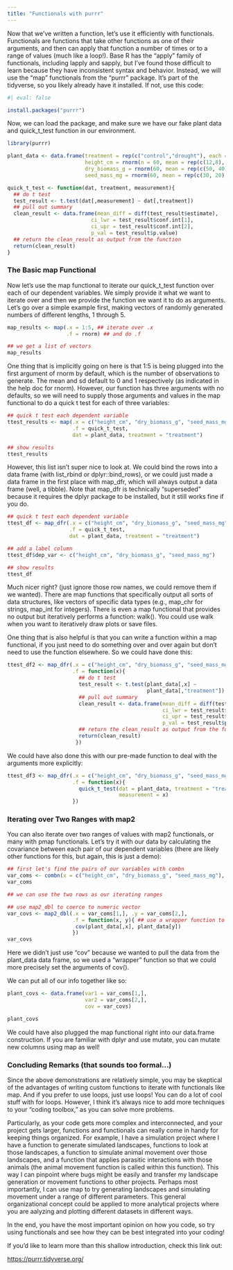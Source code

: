 ```yaml
---
title: "Functionals with purrr"
---
```


Now that we've written a function, let's use it efficiently with functionals. Functionals are functions that take other functions as one of their arguments, and then can apply that function a number of times or to a range of values (much like a loop!). Base R has the "apply" family of functionals, including lapply and sapply, but I've found those difficult to learn because they have inconsistent syntax and behavior. Instead, we will use the "map" functionals from the "purrr" package. It's part of the tidyverse, so you likely already have it installed. If not, use this code:

```r
#| eval: false

install.packages("purrr")

```

Now, we can load the package, and make sure we have our fake plant data and quick_t_test function in our environment.

```r
library(purrr)

plant_data <- data.frame(treatment = rep(c("control","drought"), each = 30),
                         height_cm = rnorm(n = 60, mean = rep(c(12,8), each = 30), sd = 2),
                         dry_biomass_g = rnorm(60, mean = rep(c(50, 40), each = 30), sd = 6),
                         seed_mass_mg = rnorm(60, mean = rep(c(30, 20), each = 30), sd = 4))

quick_t_test <- function(dat, treatment, measurement){
  ## do t test
  test_result <- t.test(dat[,measurement] ~ dat[,treatment])
  ## pull out summary
  clean_result <- data.frame(mean_diff = diff(test_result$estimate),
                           ci_lwr = test_result$conf.int[1],
                           ci_upr = test_result$conf.int[2],
                           p_val = test_result$p.value)
  ## return the clean_result as output from the function
  return(clean_result)
}
```

### The Basic map Functional

Now let's use the map functional to iterate our quick_t_test function over each of our dependent variables. We simply provide it what we want to iterate over and then we provide the function we want it to do as arguments. Let's go over a simple example first, making vectors of randomly generated numbers of different lengths, 1 through 5.

```r
map_results <- map(.x = 1:5, ## iterate over .x
                   .f = rnorm) ## and do .f

## we get a list of vectors
map_results
```

One thing that is implicitly going on here is that 1:5 is being plugged into the first argument of rnorm by default, which is the number of observations to generate. The mean and sd default to 0 and 1 respectively (as indicated in the help doc for rnorm). However, our function has three arguments with no defaults, so we will need to supply those arguments and values in the map functional to do a quick t test for each of three variables:

```r
## quick t test each dependent variable
ttest_results <- map(.x = c("height_cm", "dry_biomass_g", "seed_mass_mg"),
                     .f = quick_t_test,
                     dat = plant_data, treatment = "treatment")

## show results
ttest_results
```

However, this list isn't super nice to look at. We could bind the rows into a data frame (with list_rbind or dplyr::bind_rows), or we could just made a data frame in the first place with map_dfr, which will always output a data frame (well, a tibble). Note that map_dfr is technically "superseded" because it requires the dplyr package to be installed, but it still works fine if you do.

```r
## quick t test each dependent variable
ttest_df <- map_dfr(.x = c("height_cm", "dry_biomass_g", "seed_mass_mg"),
                    .f = quick_t_test,
                    dat = plant_data, treatment = "treatment")

## add a label column
ttest_df$dep_var <- c("height_cm", "dry_biomass_g", "seed_mass_mg")

## show results
ttest_df
```

Much nicer right? (just ignore those row names, we could remove them if we wanted). There are map functions that specifically output all sorts of data structures, like vectors of specific data types (e.g., map_chr for strings, map_int for integers). There is even a map functional that provides no output but iteratively performs a function: walk(). You could use walk when you want to iteratively draw plots or save files.

One thing that is also helpful is that you can write a function within a map functional, if you just need to do something over and over again but don't need to use the function elsewhere. So we could have done this:

```r
ttest_df2 <- map_dfr(.x = c("height_cm", "dry_biomass_g", "seed_mass_mg"),
                     .f = function(x){
                       ## do t test
                       test_result <- t.test(plant_data[,x] ~ 
                                             plant_data[,"treatment"])
                       ## pull out summary
                       clean_result <- data.frame(mean_diff = diff(test_result$estimate),
                                                  ci_lwr = test_result$conf.int[1],
                                                  ci_upr = test_result$conf.int[2],
                                                  p_val = test_result$p.value)
                       ## return the clean_result as output from the function
                       return(clean_result)
                      })
```

We could have also done this with our pre-made function to deal with the arguments more explicitly:

```r
ttest_df3 <- map_dfr(.x = c("height_cm", "dry_biomass_g", "seed_mass_mg"),
                     .f = function(x){
                       quick_t_test(dat = plant_data, treatment = "treatment",
                                    measurement = x)
                     })
```

### Iterating over Two Ranges with map2

You can also iterate over two ranges of values with map2 functionals, or many with pmap functionals. Let's try it with our data by calculating the covariance between each pair of our dependent variables (there are likely other functions for this, but again, this is just a demo):

```r

## first let's find the pairs of our variables with combn
var_coms <- combn(x = c("height_cm", "dry_biomass_g", "seed_mass_mg"), m = 2)
var_coms

## we can use the two rows as our iterating ranges

## use map2_dbl to coerce to numeric vector
var_covs <- map2_dbl(.x = var_coms[1,], .y = var_coms[2,],
                     .f = function(x, y){ ## use a wrapper function to set the data frame
                      cov(plant_data[,x], plant_data[y])
                     })
var_covs
```

Here we didn't just use "cov" because we wanted to pull the data from the plant_data data frame, so we used a "wrapper" function so that we could more precisely set the arguments of cov().

We can put all of our info together like so:

```r
plant_covs <- data.frame(var1 = var_coms[1,],
                         var2 = var_coms[2,],
                         cov = var_covs)

plant_covs
```

We could have also plugged the map functional right into our data.frame construction. If you are familiar with dplyr and use mutate, you can mutate new columns using map as well!

### Concluding Remarks (that sounds too formal...)

Since the above demonstrations are relatively simple, you may be skeptical of the advantages of writing custom functions to iterate with functionals like map. And if you prefer to use loops, just use loops! You can do a lot of cool stuff with for loops. However, I think it's always nice to add more techniques to your "coding toolbox," as you can solve more problems.

Particularly, as your code gets more complex and interconnected, and your project gets larger, functions and functionals can really come in handy for keeping things organized. For example, I have a simulation project where I have a function to generate simulated landscapes, functions to look at those landscapes, a function to simulate animal movement over those landscapes, and a function that applies parasitic interactions with those animals (the animal movement function is called within this function). This way I can pinpoint where bugs might be easily and transfer my landscape generation or movement functions to other projects. Perhaps most importantly, I can use map to try generating landscapes and simulating movement under a range of different parameters. This general organizational concept could be applied to more analytical projects where you are aalyzing and plotting different datasets in different ways.

In the end, you have the most important opinion on how you code, so try using functionals and see how they can be best integrated into your coding!

If you'd like to learn more than this shallow introduction, check this link out:

<https://purrr.tidyverse.org/>
